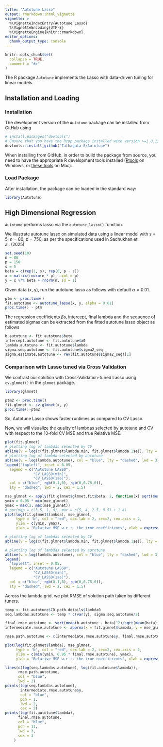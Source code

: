 ```yaml
---
title: "Autotune Lasso"
output: rmarkdown::html_vignette
vignette: >
  %\VignetteIndexEntry{Autotune Lasso}
  %\VignetteEncoding{UTF-8}
  %\VignetteEngine{knitr::rmarkdown}
editor_options: 
  chunk_output_type: console
---
```


```r
knitr::opts_chunk$set(
  collapse = TRUE,
  comment = "#>"
)
```

The R package `Autotune` implements the Lasso with data-driven tuning for linear models.

## Installation and Loading
### Installation
The development version of the `Autotune` package can be installed from GitHub using
```r
# install.packages("devtools")
# Ensure that you have the Rcpp package installed with version >=1.0.13
devtools::install_github("Tathagata-S/Autotune")
```
When installing from GitHub, in order to build the package from source, you need to have the appropriate R development tools installed ([Rtools](https://cran.r-project.org/bin/windows/Rtools/) on Windows, or [these tools](https://mac.r-project.org/tools/) on Mac).


### Load Package
After installation, the package can be loaded in the standard way:
```r
library(Autotune)
```

## High Dimensional Regression
`Autotune` performs lasso via the `autotune_lasso()` function. 

We illustrate autotune lasso on simulated data using a linear model with $s=5$, $n=80$, $p=750$, as per the specifications used in Sadhukhan et. al. (2025) 

```r
set.seed(10)
n = 80
p = 150
s = 5
beta = c(rep(1, s), rep(0, p - s))
x = matrix(rnorm(n * p), ncol = p)
y = x %*% beta + rnorm(n, sd = 1)
```

Given data (x, y), run the autotune lasso as follows with default $\alpha = 0.01$.

```r
ptm <- proc.time()
fit.autotune <- autotune_lasso(x, y, alpha = 0.01)
proc.time() - ptm
```

The regression coefficients $\beta$s, intercept, final lambda and the sequence of estimated sigmas can be extracted from the fitted autotune lasso object as follows
```r
b.autotune <- fit.autotune$beta
intercept.autotune <- fit.autotune$a0
lambda.autotune <- fit.autotune$lambda
sigma.seq.autotune <- fit.autotune$sigma2_seq
sigma.estimate.autotune <- rev(fit.autotune$sigma2_seq)[1]
```


### Comparison with Lasso tuned via Cross Validation

We contrast our solution with Cross-Validation-tuned Lasso using `cv.glmnet()` in the `glmnet` package.

```r
library(glmnet)

ptm2 <- proc.time()
fit.glmnet <- cv.glmnet(x, y)
proc.time()-ptm2
```
So, Autotune Lasso shows faster runtimes as compared to CV Lasso.


Now, we will visualize the quality of lambdas selected by autotune and CV with respect to the 10-fold CV MSE and true Relative MSE.
```r
plot(fit.glmnet)
# plotting log of lambdas selected by CV
abline(v = log(c(fit.glmnet$lambda.min, fit.glmnet$lambda.1se)), lty = "dashed",col = c(rgb(0,1,0), rgb(0,0.75,0)), lwd = 3)
# plotting log of lambda selected by autotune
abline(v = log(lambda.autotune), col = "blue", lty = "dashed", lwd = 3)
legend("topleft", inset = 0.05,                  
  legend = c("Autotune LASSO",
             "CV_LASSO(min)",
             "CV_LASSO(1se)"),
  col = c("blue", rgb(0,1,0), rgb(0,0.75,0)),
  lty = "dashed", lwd = 2, cex = 1.5)
```

```r
mse_glmnet <- apply(fit.glmnet$glmnet.fit$beta, 2, function(x) sqrt(mean((x- beta)^2))/sqrt(mean(beta^2)))
ymin = 0.95 * min(mse_glmnet)
ymax = max(1, max(mse_glmnet))
# par(mgp = c(3.5, 1, 0), mar = c(5, 4, 2.5, 0.5) + 1.4)
plot(log(fit.glmnet$lambda), mse_glmnet, 
     type = 'b', col = "red", cex.lab = 2, cex=2, cex.axis = 2,
     ylim = c(ymin, ymax),
     ylab = "Relative MSE w.r.t. the true coefficients", xlab = expression(paste("log(",lambda,")")))

# plotting log of lambdas selected by CV
abline(v = log(c(fit.glmnet$lambda.min, fit.glmnet$lambda.1se)), lty = "dashed",col = c(rgb(0,1,0), rgb(0,0.75,0)), lwd = 3)

# plotting log of lambdas selected by autotune
abline(v = log(lambda.autotune), col = "blue", lty = "dashed", lwd = 3)
legend(
  "topleft", inset = 0.05,                  
  legend = c("Autotune LASSO",
             "CV_LASSO(min)",
             "CV_LASSO(1se)"),
  col = c("blue", rgb(0,1,0), rgb(0,0.75,0)),
  lty = "dashed", lwd = 2, cex = 1.5)
```


Across the lambda grid, we plot RMSE of solution path taken by different tuners.

```r
temp <- fit.autotune$CD.path.details$lambda0
seq.lambdas.autotune <- temp * c(var(y), sigma.seq.autotune/2)

final.rmse.autotune <- sqrt(mean(b.autotune - beta)^2)/sqrt(mean(beta)^2)
intermediate.rmse.autotune <- approx(x = fit.glmnet$lambda, y = mse_glmnet, xout = seq.lambdas.autotune)

rmse.path.autotune <- c(intermediate.rmse.autotune$y, final.rmse.autotune)

plot(log(fit.glmnet$lambda), mse_glmnet, 
     type = 'b', col = "red", cex.lab = 2, cex=2, cex.axis = 2,
     ylim = c(min(ymin, 0.95 * final.rmse.autotune), ymax),
     ylab = "Relative MSE w.r.t. the true coefficients", xlab = expression(paste("log(",lambda,")")))

lines(c(log(seq.lambdas.autotune), log(fit.autotune$lambda)), 
      rmse.path.autotune, 
      col = "blue", 
      lwd = 2)                  
points(log(seq.lambdas.autotune), 
       intermediate.rmse.autotune$y, 
       col = "blue", 
       pch = 1,               
       lwd = 2,
       cex = 2) 
points(log(fit.autotune$lambda),
      final.rmse.autotune,
      col = "blue",
      pch = 11,
      lwd = 3,
      cex = 3
    )
```

